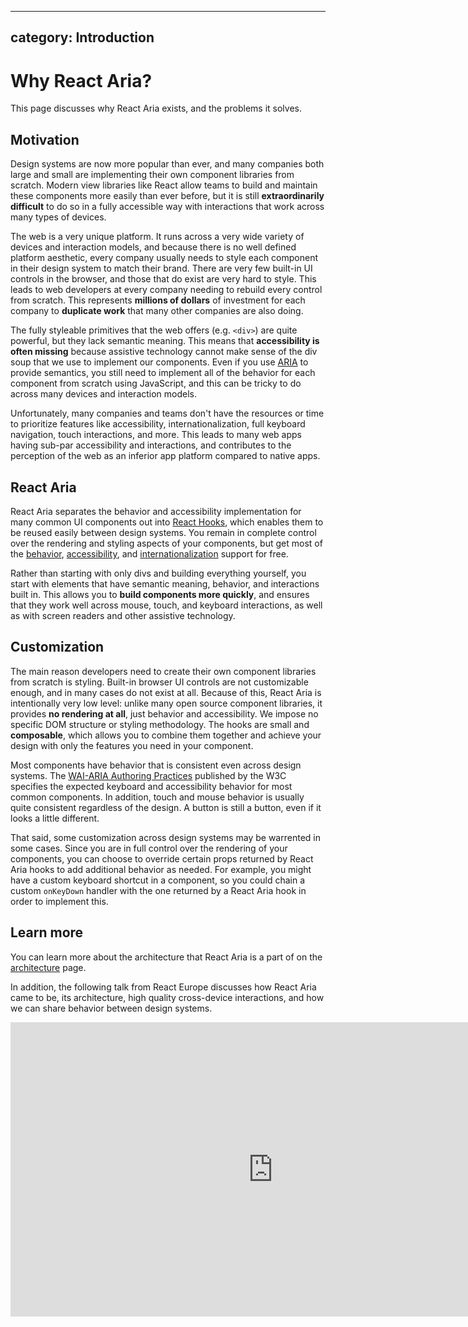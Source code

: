 <!-- Copyright 2020 Adobe. All rights reserved.
This file is licensed to you under the Apache License, Version 2.0 (the "License");
you may not use this file except in compliance with the License. You may obtain a copy
of the License at http://www.apache.org/licenses/LICENSE-2.0
Unless required by applicable law or agreed to in writing, software distributed under
the License is distributed on an "AS IS" BASIS, WITHOUT WARRANTIES OR REPRESENTATIONS
OF ANY KIND, either express or implied. See the License for the specific language
governing permissions and limitations under the License. -->


---
category: Introduction
---

# Why React Aria?

This page discusses why React Aria exists, and the problems it solves.

## Motivation

Design systems are now more popular than ever, and many companies both large and small are implementing their own
component libraries from scratch. Modern view libraries like React allow teams to build and maintain
these components more easily than ever before, but it is still **extraordinarily difficult** to do so in a fully
accessible way with interactions that work across many types of devices.

The web is a very unique platform. It runs across a very wide variety of devices and interaction models, and
because there is no well defined platform aesthetic, every company usually needs to style each component in
their design system to match their brand. There are very few built-in UI controls in the browser, and those
that do exist are very hard to style. This leads to web developers at every company needing to rebuild every
control from scratch. This represents **millions of dollars** of investment for each company to **duplicate
work** that many other companies are also doing.

The fully styleable primitives that the web offers (e.g. `<div>`) are quite powerful, but they lack semantic
meaning. This means that **accessibility is often missing** because assistive technology cannot make sense of the
div soup that we use to implement our components. Even if you use [ARIA](https://www.w3.org/TR/wai-aria-1.2/)
to provide semantics, you still need to implement all of the behavior for each component from scratch
using JavaScript, and this can be tricky to do across many devices and interaction models.

Unfortunately, many companies and teams don't have the resources or time to prioritize features like
accessibility, internationalization, full keyboard navigation, touch interactions, and more.
This leads to many web apps having sub-par accessibility and interactions, and contributes to the
perception of the web as an inferior app platform compared to native apps.

## React Aria

React Aria separates the behavior and accessibility implementation for many common UI components out into
[React Hooks](https://reactjs.org/docs/hooks-intro.html), which enables them to be reused easily between
design systems. You remain in complete control over the rendering and styling aspects of your components,
but get most of the [behavior](interactions.html), [accessibility](accessibility.html), and
[internationalization](internationalization.html) support for free.

Rather than starting with only divs and building everything yourself, you start with elements that have semantic meaning,
behavior, and interactions built in. This allows you to **build components more quickly**, and ensures that they work well
across mouse, touch, and keyboard interactions, as well as with screen readers and other assistive technology.

## Customization

The main reason developers need to create their own component libraries from scratch is styling. Built-in browser UI controls
are not customizable enough, and in many cases do not exist at all. Because of this, React Aria is intentionally very low level:
unlike many open source component libraries, it provides **no rendering at all**, just behavior and accessibility.
We impose no specific DOM structure or styling methodology.
The hooks are small and **composable**, which allows you to combine them together and achieve your design with only the
features you need in your component.

Most components have behavior that is consistent even across design systems. The
[WAI-ARIA Authoring Practices](https://www.w3.org/TR/wai-aria-practices-1.2/) published by the W3C specifies
the expected keyboard and accessibility behavior for most common components. In addition, touch and mouse behavior
is usually quite consistent regardless of the design. A button is still a button, even if it looks a little different.

That said, some customization across design systems may be warrented in some cases. Since you are in full control over
the rendering of your components, you can choose to override certain props returned by React Aria hooks to add additional
behavior as needed. For example, you might have a custom keyboard shortcut in a component, so you could chain a custom
`onKeyDown` handler with the one returned by a React Aria hook in order to implement this.

## Learn more

You can learn more about the architecture that React Aria is a part of on the [architecture](../architecture.html) page.

In addition, the following talk from React Europe discusses how React Aria came to be, its architecture, high quality
cross-device interactions, and how we can share behavior between design systems.

<div className={style.responsiveVideo}>
  <iframe
    title="YouTube embedded video: Design system and accessibility - Devon Govett aka @devongovett at @ReactEurope 2020"
    width="840"
    height="471"
    src="https://www.youtube.com/embed/dxDcBB7Xoxs"
    frameborder="0"
    allow="accelerometer; autoplay; encrypted-media; gyroscope; picture-in-picture"
    allowfullscreen />
</div>
